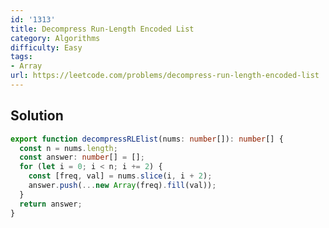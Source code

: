 ```yaml
---
id: '1313'
title: Decompress Run-Length Encoded List
category: Algorithms
difficulty: Easy
tags:
- Array
url: https://leetcode.com/problems/decompress-run-length-encoded-list
---
```


## Solution

```typescript filename="solution.ts" copy
export function decompressRLElist(nums: number[]): number[] {
  const n = nums.length;
  const answer: number[] = [];
  for (let i = 0; i < n; i += 2) {
    const [freq, val] = nums.slice(i, i + 2);
    answer.push(...new Array(freq).fill(val));
  }
  return answer;
}
```

